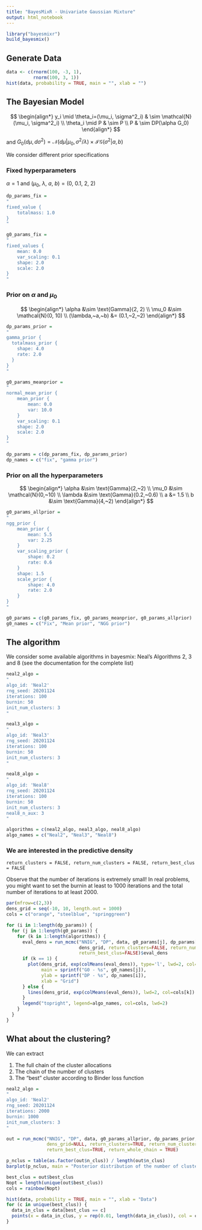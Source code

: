 ```yaml
---
title: "BayesMixR - Univariate Gaussian Mixture"
output: html_notebook
---
```


```r
library("bayesmixr")
build_bayesmix()
```

## Generate Data

```r
data <- c(rnorm(100, -3, 1),
          rnorm(100, 3, 1))
hist(data, probability = TRUE, main = "", xlab = "")
```

## The Bayesian Model

$$
\begin{align*}
y_i \mid \theta_i=(\mu_i, \sigma^2_i) & \sim \mathcal{N}(\mu_i, \sigma^2_i) \\
\theta_i \mid P & \sim P \\
P & \sim DP(\alpha G_0)
\end{align*}
$$

and $G_0(d\mu, d\sigma^2) = \mathcal N(d\mu | \mu_0, \sigma^2/\lambda) \times \mathcal{IG}(\sigma^2 | a, b)$

We consider different prior specifications

### Fixed hyperparameters

$\alpha = 1$ and $(\mu_0,~\lambda,~a,~b) = (0,~0.1,~2,~2)$

```r
dp_params_fix =
"
fixed_value {
    totalmass: 1.0
}
"

g0_params_fix =
"
fixed_values {
    mean: 0.0
    var_scaling: 0.1
    shape: 2.0
    scale: 2.0
}
"
```

### Prior on $\alpha$ and $\mu_{0}$

$$
\begin{align*}
\alpha &\sim \text{Gamma}(2, 2) \\
\mu_0 &\sim \mathcal{N}(0, 10) \\
(\lambda,~a,~b) &= (0.1,~2,~2)
\end{align*}
$$

```r
dp_params_prior =
"
gamma_prior {
  totalmass_prior {
    shape: 4.0
    rate: 2.0
  }
}
"

g0_params_meanprior =
"
normal_mean_prior {
    mean_prior {
        mean: 0.0
        var: 10.0
    }
    var_scaling: 0.1
    shape: 2.0
    scale: 2.0
}
"

dp_params = c(dp_params_fix, dp_params_prior)
dp_names = c("fix", "gamma prior")
```

### Prior on all the hyperparameters

$$
\begin{align*}
\alpha &\sim \text{Gamma}(2,~2) \\
\mu_0 &\sim \mathcal{N}(0,~10) \\
\lambda &\sim \text{Gamma}(0.2,~0.6) \\
a &= 1.5 \\
b &\sim \text{Gamma}(4,~2)
\end{align*}
$$

```r
g0_params_allprior =
"
ngg_prior {
    mean_prior {
        mean: 5.5
        var: 2.25
    }
    var_scaling_prior {
        shape: 0.2
        rate: 0.6
    }
    shape: 1.5
    scale_prior {
        shape: 4.0
        rate: 2.0
    }
}
"

g0_params = c(g0_params_fix, g0_params_meanprior, g0_params_allprior)
g0_names = c("Fix", "Mean prior", "NGG prior")
```

## The algorithm

We consider some available algorithms in bayesmix: Neal's Algorithms 2, 3 and 8 (see the documentation for the complete list)

```r
neal2_algo =
"
algo_id: 'Neal2'
rng_seed: 20201124
iterations: 100
burnin: 50
init_num_clusters: 3
"

neal3_algo =
"
algo_id: 'Neal3'
rng_seed: 20201124
iterations: 100
burnin: 50
init_num_clusters: 3
"

neal8_algo =
"
algo_id: 'Neal8'
rng_seed: 20201124
iterations: 100
burnin: 50
init_num_clusters: 3
neal8_n_aux: 3
"

algorithms = c(neal2_algo, neal3_algo, neal8_algo)
algo_names = c("Neal2", "Neal3", "Neal8")
```

### We are interested in the predictive density

`return_clusters = FALSE, return_num_clusters = FALSE, return_best_clus = FALSE`

Observe that the number of iterations is extremely small! In real problems, you might want to set the burnin at least to 1000 iterations and the total number of iterations to at least 2000.

```r
par(mfrow=c(2,3))
dens_grid = seq(-10, 10, length.out = 1000)
cols = c("orange", "steelblue", "springgreen")

for (i in 1:length(dp_params)) {
  for (j in 1:length(g0_params)) {
    for (k in 1:length(algorithms)) {
      eval_dens = run_mcmc("NNIG", "DP", data, g0_params[j], dp_params[i], algorithms[k],
                           dens_grid, return_clusters=FALSE, return_num_clusters=FALSE,
                           return_best_clus=FALSE)$eval_dens
      if (k == 1) {
        plot(dens_grid, exp(colMeans(eval_dens)), type='l', lwd=2, col=cols[k],
             main = sprintf("G0 - %s", g0_names[j]),
             ylab = sprintf("DP - %s", dp_names[i]),
             xlab = "Grid")
      } else {
        lines(dens_grid, exp(colMeans(eval_dens)), lwd=2, col=cols[k])
      }
      legend("topright", legend=algo_names, col=cols, lwd=2)
    }
  }
}
```

## What about the clustering?

We can extract

1.  The full chain of the cluster allocations
2.  The chain of the number of clusters
3.  The "best" cluster according to Binder loss function

```r
neal2_algo =
"
algo_id: 'Neal2'
rng_seed: 20201124
iterations: 2000
burnin: 1000
init_num_clusters: 3
"
```

```r
out = run_mcmc("NNIG", "DP", data, g0_params_allprior, dp_params_prior, neal2_algo,
               dens_grid=NULL, return_clusters=TRUE, return_num_clusters=TRUE,
               return_best_clus=TRUE, return_whole_chain = TRUE)
```

```r
p_nclus = table(as.factor(out$n_clus)) / length(out$n_clus)
barplot(p_nclus, main = "Posterior distribution of the number of clusters")
```

```r
best_clus = out$best_clus
Nopt = length(unique(out$best_clus))
cols = rainbow(Nopt)

hist(data, probability = TRUE, main = "", xlab = "Data")
for (c in unique(best_clus)) {
  data_in_clus = data[best_clus == c]
  points(x = data_in_clus, y = rep(0.01, length(data_in_clus)), col = cols[c+1], pch=19)
}
```

